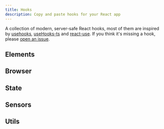 ---
title: Hooks
description: Copy and paste hooks for your React app
---

A collection of modern, server-safe React hooks, most of them are inspired by [usehooks](https://github.com/uidotdev/usehooks), [useHooks-ts](https://github.com/juliencrn/usehooks-ts) and [react-use](https://github.com/streamich/react-use).
If you think it's missing a hook, please [open an issue](https://github.com/mehdibha/rcopy/issues/new).

## Elements

<DocsList name="hooks/elements" />

## Browser

<DocsList name="hooks/browser" />

## State

<DocsList name="hooks/state" />

## Sensors

<DocsList name="hooks/sensors" />

## Utils

<DocsList name="hooks/utils" />
